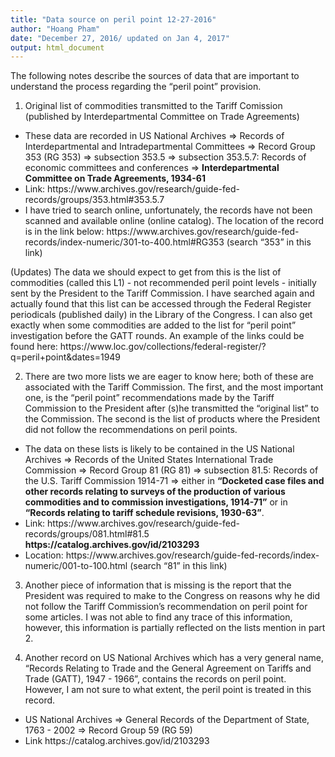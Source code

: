 ```yaml
---
title: "Data source on peril point 12-27-2016"
author: "Hoang Pham"
date: "December 27, 2016/ updated on Jan 4, 2017"
output: html_document
---
```


The following notes describe the sources of data that are important to understand the process regarding the "peril point" provision.

1.	Original list of commodities transmitted to the Tariff Comission (published by Interdepartmental Committee on Trade Agreements)
-	These data are recorded in US National Archives => Records of Interdepartmental and Intradepartmental Committees => Record Group 353 (RG 353) => subsection 353.5 => subsection 353.5.7: Records of economic committees and conferences => **Interdepartmental Committee on Trade Agreements, 1934-61**
-	Link:
https://www.archives.gov/research/guide-fed-records/groups/353.html#353.5.7
-	I have tried to search online, unfortunately, the records have not been scanned and available online (online catalog). The location of the record is in the link below:
https://www.archives.gov/research/guide-fed-records/index-numeric/301-to-400.html#RG353
(search "353" in this link)

(Updates)
The data we should expect to get from this is the list of commodities (called this L1) - not recommended peril point levels - initially sent by the President to the Tariff Commission. I have searched again and actually found that this list can be accessed through the Federal Register periodicals (published daily) in the Library of the Congress. I can also get exactly when some commodities are added to the list for "peril point" investigation before the GATT rounds. An example of the links could be found here:
https://www.loc.gov/collections/federal-register/?q=peril+point&dates=1949

2.	There are two more lists we are eager to know here; both of these are associated with the Tariff Commission. The first, and the most important one, is the "peril point" recommendations made by the Tariff Commission to the President after (s)he transmitted the "original list" to the Commission. The second is the list of products where the President did not follow the recommendations on peril points.
-	The data on these lists is likely to be contained in the US National Archives => Records of the United States International Trade Commission => Record Group 81 (RG 81) => subsection 81.5: Records of the U.S. Tariff Commission 1914-71 => either in **"Docketed case files and other records relating to surveys of the production of various commodities and to commission investigations, 1914-71"** or in **"Records relating to tariff schedule revisions, 1930-63"**.
-	Link:
https://www.archives.gov/research/guide-fed-records/groups/081.html#81.5
**https://catalog.archives.gov/id/2103293**
-	Location:
https://www.archives.gov/research/guide-fed-records/index-numeric/001-to-100.html
(search "81" in this link)

3.	Another piece of information that is missing is the report that the President was required to make to the Congress on reasons why he did not follow the Tariff Commission's recommendation on peril point for some articles. I was not able to find any trace of this information, however, this information is partially reflected on the lists mention in part 2.

4.	Another record on US National Archives which has a very general name, "Records Relating to Trade and the General Agreement on Tariffs and Trade (GATT), 1947 - 1966", contains the records on peril point. However, I am not sure to what extent, the peril point is treated in this record. 

-	US National Archives => General Records of the Department of State, 1763 - 2002 => Record Group 59 (RG 59)
-	Link
https://catalog.archives.gov/id/2103293
